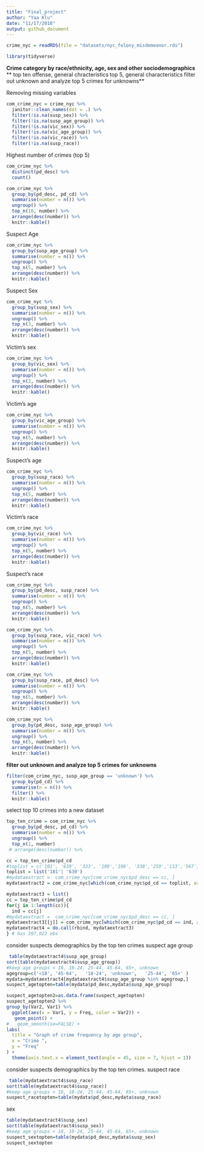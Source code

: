 ```yaml
---
title: "Final_project"
author: "Yaa Klu"
date: "11/17/2018"
output: github_document
---
```


```r
crime_nyc = readRDS(file = "datasets/nyc_felony_misdemeanor.rds")
```
 

```r
library(tidyverse)
```


**Crime category by race/ethnicity, age, sex and other sociodemographics**
** top ten offense, general chracteristics**
** top 5, general characteristics**
**filter out unknown and analyze top 5 crimes for unknowns**


Removing missing variables
```r
com_crime_nyc = crime_nyc %>% 
  janitor::clean_names(dat = .) %>% 
  filter(!is.na(susp_sex)) %>%
  filter(!is.na(susp_age_group)) %>%
  filter(!is.na(vic_sex)) %>%
  filter(!is.na(vic_age_group)) %>%
  filter(!is.na(vic_race)) %>%
  filter(!is.na(susp_race))
```


Highest number of crimes (top 5)
```r
com_crime_nyc %>%
  distinct(pd_desc) %>%
  count()

com_crime_nyc %>%
  group_by(pd_desc, pd_cd) %>%
  summarise(number = n()) %>%
  ungroup() %>%
  top_n(10, number) %>%
  arrange(desc(number)) %>%
  knitr::kable() 
```


Suspect Age
```r
com_crime_nyc %>%
  group_by(susp_age_group) %>%
  summarise(number = n()) %>%
  ungroup() %>%
  top_n(5, number) %>%
  arrange(desc(number)) %>%
  knitr::kable() 
```

Suspect Sex
```r
com_crime_nyc %>%
  group_by(susp_sex) %>%
  summarise(number = n()) %>%
  ungroup() %>%
  top_n(3, number) %>%
  arrange(desc(number)) %>%
  knitr::kable() 

```

Victim's sex
```r
com_crime_nyc %>%
  group_by(vic_sex) %>%
  summarise(number = n()) %>%
  ungroup() %>%
  top_n(3, number) %>%
  arrange(desc(number)) %>%
  knitr::kable() 
```

Victim's age
```r
com_crime_nyc %>%
  group_by(vic_age_group) %>%
  summarise(number = n()) %>%
  ungroup() %>%
  top_n(5, number) %>%
  arrange(desc(number)) %>%
  knitr::kable() 
```

Suspect's age
```r
com_crime_nyc %>%
  group_by(susp_race) %>%
  summarise(number = n()) %>%
  ungroup() %>%
  top_n(5, number) %>%
  arrange(desc(number)) %>%
  knitr::kable() 
```


Victim's race
```r
com_crime_nyc %>%
  group_by(vic_race) %>%
  summarise(number = n()) %>%
  ungroup() %>%
  top_n(5, number) %>%
  arrange(desc(number)) %>%
  knitr::kable()
```


Suspect's race
```r
com_crime_nyc %>%
  group_by(pd_desc, susp_race) %>%
  summarise(number = n()) %>%
  ungroup() %>%
  top_n(5, number) %>%
  arrange(desc(number)) %>%
  knitr::kable()

```


```r
com_crime_nyc %>%
  group_by(susp_race, vic_race) %>%
  summarise(number = n()) %>%
  ungroup() %>%
  top_n(5, number) %>%
  arrange(desc(number)) %>%
  knitr::kable()
```


```r
com_crime_nyc %>%
  group_by(susp_race, pd_desc) %>%
  summarise(number = n()) %>%
  ungroup() %>%
  top_n(5, number) %>%
  arrange(desc(number)) %>%
  knitr::kable()
```


```r
com_crime_nyc %>%
  group_by(pd_desc, susp_age_group) %>%
  summarise(number = n()) %>%
  ungroup() %>%
  top_n(5, number) %>%
  arrange(desc(number)) %>%
  knitr::kable() 
```


**filter out unknown and analyze top 5 crimes for unknowns**
```r
filter(com_crime_nyc, susp_age_group == 'unknown') %>%
  group_by(pd_cd) %>%
  summarise(n = n()) %>%
  filter() %>%
  knitr::kable() 
```

select top 10 crimes into a new dataset
```r
top_ten_crime = com_crime_nyc %>%
  group_by(pd_desc, pd_cd) %>%
  summarise(number = n()) %>%
  ungroup() %>%
  top_n(1, number) 
 # arrange(desc(number)) %>%
```

```r
cc = top_ten_crime$pd_cd
#toplist = c('101', '639', '333', '109','198', '338','259','113','567','254')
toplist = list('101'| '639')
#mydataextract =  com_crime_nyc[com_crime_nyc$pd_desc == cc, ]
mydataextract2 = com_crime_nyc[which(com_crime_nyc$pd_cd == toplist, arr.ind = TRUE ), ]
```

```r
mydataextract3 = list()
cc = top_ten_crime$pd_cd
for(j in 1:length(cc)){
  ind = cc[j]
#mydataextract =  com_crime_nyc[com_crime_nyc$pd_desc == cc, ]
mydataextract3[[j]] = com_crime_nyc[which(com_crime_nyc$pd_cd == ind, arr.ind = TRUE ), ]
mydataextract4 = do.call(rbind, mydataextract3)
} # has 397,023 obs
```

consider suspects demographics by the top ten crimes
suspect age group
```r
 table(mydataextract4$susp_age_group)
sort(table(mydataextract4$susp_age_group))
#keep age groups < 18, 18-24, 25-44, 45-64, 65+, unknown
agegroup=c('<18', '45-64',   '18-24', 'unknown',   '25-44', '65+' )
mydata=mydataextract4[mydataextract4$susp_age_group %in% agegroup,]
suspect_agetopten=table(mydata$pd_desc,mydata$susp_age_group)
```


```r
suspect_agetopten2=as.data.frame(suspect_agetopten)
suspect_agetopten2 %>%
group_by(Var2, Var1) %>%
  ggplot(aes(x = Var1, y = Freq, color = Var2)) +
   geom_point() +
#   geom_smooth(se=FALSE) +
labs(
  title = "Graph of crime frequency by age group",
  x = "Crime ",
  y = "Freq"
) +
  theme(axis.text.x = element_text(angle = 45, size = 7, hjust = 1))

```


consider suspects demographics by the top ten crimes.
suspect race
```r
 table(mydataextract4$susp_race)
sort(table(mydataextract4$susp_race))
#keep age groups < 18, 18-24, 25-44, 45-64, 65+, unknown
suspect_racetopten=table(mydata$pd_desc,mydata$susp_race)
```

sex
```r
table(mydataextract4$susp_sex)
sort(table(mydataextract4$susp_sex))
#keep age groups < 18, 18-24, 25-44, 45-64, 65+, unknown
suspect_sextopten=table(mydata$pd_desc,mydata$susp_sex)
suspect_sextopten
```



